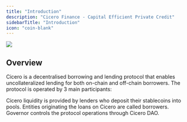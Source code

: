 ```yaml
---
title: "Introduction"
description: "Cicero Finance - Capital Efficient Private Credit"
sidebarTitle: "Introduction"
icon: "coin-blank"
---
```


![](images/intro.jpg)

## Overview

Cicero is a decentralised borrowing and lending protocol that enables uncollateralized lending for both on-chain and off-chain borrowers. The protocol is operated by 3 main participants:

<CardGroup cols="3">
  <Card title="Lenders">
    Cicero liquidity is provided by lenders who deposit their stablecoins into pools.
  </Card>
  <Card title="Borrowers">
    Entities originating the loans on Cicero are called borrowers.&#x20;
  </Card>
  <Card title="Governor">
    Governor controls the protocol operations through Cicero DAO.
  </Card>
</CardGroup>